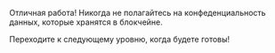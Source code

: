 Отличная работа! Никогда не полагайтесь на конфеденциальность данных, которые хранятся в блокчейне.

Переходите к следующему уровню, когда будете готовы!
